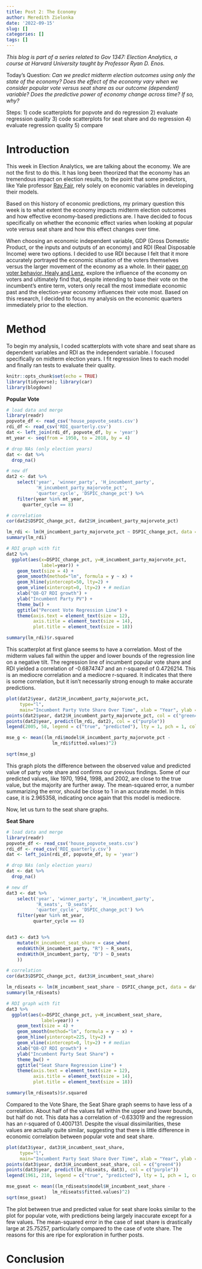```yaml
---
title: Post 2: The Economy
author: Meredith Zielonka
date: '2022-09-15'
slug: []
categories: []
tags: []
---
```

*This blog is part of a series related to Gov 1347: Election Analytics, a course at Harvard University taught by Professor Ryan D. Enos.*

Today's Question: *Can we predict midterm election outcomes using only the state of the economy? Does the effect of the economy vary when we consider popular vote versus seat share as our outcome (dependent) variable? Does the predictive power of economy change across time? If so, why?*

Steps: 
1) code scatterplots for popvote and do regression
2) evaluate regression quality
3) code scatterplots for seat share and do regression
4) evaluate regression quality
5) compare

# Introduction

This week in Election Analytics, we are talking about the economy. We are not the first to do this. It has long been theorized that the economy has an tremendous impact on election results, to the point that some predictors, like Yale professor [Ray Fair](https://fairmodel.econ.yale.edu/vote2020/indexne2.htm), rely solely on economic variables in developing their models. 

Based on this history of economic predictions, my primary question this week is to what extent the economy impacts midterm election outcomes and how effective economy-based predictions are. I have decided to focus specifically on whether the economic effect varies when looking at popular vote versus seat share and how this effect changes over time.

When choosing an economic independent variable, GDP (Gross Domestic Product, or the inputs and outputs of an economy) and RDI (Real Disposable Income) were two options. I decided to use RDI because I felt that it more accurately portrayed the economic situation of the voters themselves versus the larger movement of the economy as a whole. In their [paper on voter behavior, Healy and Lenz](https://onlinelibrary-wiley-com.ezp-prod1.hul.harvard.edu/doi/pdfdirect/10.1111/ajps.12053), explore the influence of the economy on voters and ultimately find that, despite intending to base their vote on the incumbent's entire term, voters only recall the most immediate economic past and the election-year economy influences their vote most. Based on this research, I  decided to focus my analysis on the economic quarters immediately prior to the election. 

# Method

To begin my analysis, I coded scatterplots with vote share and seat share as dependent variables and RDI as the independent variable. I focused specifically on midterm election years. I fit regression lines to each model and finally ran tests to evaluate their quality.

```r
knitr::opts_chunk$set(echo = TRUE)
library(tidyverse); library(car)
library(blogdown)
```

**Popular Vote**

```r
# load data and merge
library(readr)
popvote_df <- read_csv('house_popvote_seats.csv') 
rdi_df <- read_csv('RDI_quarterly.csv')
dat <- left_join(rdi_df, popvote_df, by = 'year')
mt_year <- seq(from = 1950, to = 2018, by = 4)

# drop NAs (only election years)
dat <- dat %>%
  drop_na()

# new df
dat2 <- dat %>% 
    select('year', 'winner_party', 'H_incumbent_party', 
           'H_incumbent_party_majorvote_pct', 
           'quarter_cycle', 'DSPIC_change_pct') %>% 
    filter(year %in% mt_year, 
      quarter_cycle == 8)

# correlation
cor(dat2$DSPIC_change_pct, dat2$H_incumbent_party_majorvote_pct)

lm_rdi <- lm(H_incumbent_party_majorvote_pct ~ DSPIC_change_pct, data = dat2)
summary(lm_rdi)

# RDI graph with fit
dat2 %>%
  ggplot(aes(x=DSPIC_change_pct, y=H_incumbent_party_majorvote_pct,
             label=year)) + 
    geom_text(size = 4) +
    geom_smooth(method="lm", formula = y ~ x) +
    geom_hline(yintercept=50, lty=2) +
    geom_vline(xintercept=0, lty=2) + # median
    xlab("Q8-Q7 RDI growth") +
    ylab("Incumbent Party PV") +
    theme_bw() +
    ggtitle("Percent Vote Regression Line") + 
    theme(axis.text = element_text(size = 12),
          axis.title = element_text(size = 14),
          plot.title = element_text(size = 18))
```

```r
summary(lm_rdi)$r.squared
```
This scatterplot at first glance seems to have a correlation. Most of the midterm values fall within the upper and lower bounds of the regression line on a negative tilt. The regression line of incumbent popular vote share and RDI yielded a correlation of -0.6874747 and an r-squared of  0.4726214. This is an mediocre correlation and a mediocre r-squared. It indicates that there is some correlation, but it isn't necessarily strong enough to make accurate predictions. 

```r
plot(dat2$year, dat2$H_incumbent_party_majorvote_pct, 
     type="l",
     main="Incumbent Party Vote Share Over Time", xlab = "Year", ylab = "Incumbent Party Vote Share", col = "green4")
points(dat2$year, dat2$H_incumbent_party_majorvote_pct, col = c("green4"))
points(dat2$year, predict(lm_rdi, dat2), col = c("purple"))
legend(2005, 58, legend = c("true", "predicted"), lty = 1, pch = 1, col = c("green4", "purple"))
```

```r
mse_g <- mean((lm_rdi$model$H_incumbent_party_majorvote_pct -
                 lm_rdi$fitted.values)^2)

sqrt(mse_g)
```
This graph plots the difference between the observed value and predicted value of party vote share and confirms our previous findings. Some of our predicted values, like 1970, 1994, 1998, and 2002, are close to the true value, but the majority are further away. The mean-squared error, a number summarizing the error, should be close to 1 in an accurate model. In this case, it is 2.965358, indicating once again that this model is mediocre.

Now, let us turn to the seat share graphs.

**Seat Share**

```r
# load data and merge
library(readr)
popvote_df <- read_csv('house_popvote_seats.csv') 
rdi_df <- read_csv('RDI_quarterly.csv')
dat <- left_join(rdi_df, popvote_df, by = 'year')

# drop NAs (only election years)
dat <- dat %>%
  drop_na()

# new df
dat3 <- dat %>% 
    select('year', 'winner_party', 'H_incumbent_party', 
           'R_seats', 'D_seats', 
           'quarter_cycle', 'DSPIC_change_pct') %>%
    filter(year %in% mt_year, 
          quarter_cycle == 8)


dat3 <- dat3 %>% 
    mutate(H_incumbent_seat_share = case_when(
    endsWith(H_incumbent_party, "R") ~ R_seats,
    endsWith(H_incumbent_party, "D") ~ D_seats
    ))

# correlation
cor(dat3$DSPIC_change_pct, dat3$H_incumbent_seat_share)

lm_rdiseats <- lm(H_incumbent_seat_share ~ DSPIC_change_pct, data = dat3)
summary(lm_rdiseats)

# RDI graph with fit
dat3 %>%
  ggplot(aes(x=DSPIC_change_pct, y=H_incumbent_seat_share,
             label=year)) + 
    geom_text(size = 4) +
    geom_smooth(method="lm", formula = y ~ x) +
    geom_hline(yintercept=225, lty=2) +
    geom_vline(xintercept=0, lty=2) + # median
    xlab("Q8-Q7 RDI growth") +
    ylab("Incumbent Party Seat Share") +
    theme_bw() +
    ggtitle("Seat Share Regression Line") + 
    theme(axis.text = element_text(size = 12),
          axis.title = element_text(size = 14),
          plot.title = element_text(size = 18))
```

```r
summary(lm_rdiseats)$r.squared
```
Compared to the Vote Share, the Seat Share graph seems to have less of a correlation. About half of the values fall within the upper and lower bounds, but half do not. This data has a correlation of -0.633019 and the regression has an r-squared of 0.4007131. Despite the visual dissimilarities, these values are actually quite similar, suggesting that there is little difference in economic correlation between popular vote and seat share.

```r
plot(dat3$year, dat3$H_incumbent_seat_share, 
     type="l",
     main="Incumbent Party Seat Share Over Time", xlab = "Year", ylab = "Incumbent Party Seat Share", col = "green4")
points(dat3$year, dat3$H_incumbent_seat_share, col = c("green4"))
points(dat3$year, predict(lm_rdiseats, dat3), col = c("purple"))
legend(1961, 210, legend = c("true", "predicted"), lty = 1, pch = 1, col = c("green4", "purple"))
```

```r
mse_gseat <- mean((lm_rdiseats$model$H_incumbent_seat_share -
                 lm_rdiseats$fitted.values)^2)
sqrt(mse_gseat)
```
The plot between true and predicted value for seat share looks similar to the plot for popular vote, with predictions being largely inaccurate except for a few values. The mean-squared error in the case of seat share is drastically large at 25.75257, particularly compared to the case of vote share. The reasons for this are ripe for exploration in further posts.

# Conclusion



